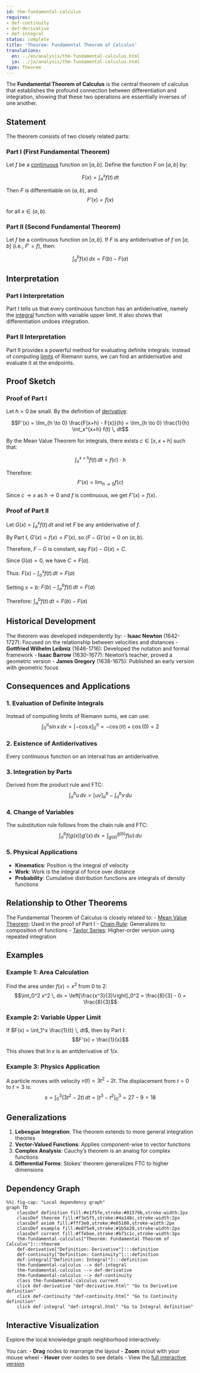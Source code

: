 ```yaml
---
id: thm-fundamental-calculus
requires:
- def-continuity
- def-derivative
- def-integral
status: complete
title: 'Theorem: Fundamental Theorem of Calculus'
translations:
  en: ../en/analysis/thm-fundamental-calculus.html
  ja: ../ja/analysis/thm-fundamental-calculus.html
type: Theorem
---
```


The **Fundamental Theorem of Calculus** is the central theorem of calculus that establishes the profound connection between differentiation and integration, showing that these two operations are essentially inverses of one another.

## Statement

The theorem consists of two closely related parts:

### Part I (First Fundamental Theorem)

Let $f$ be a [continuous](def-continuity.qmd) function on $[a,b]$. Define the function $F$ on $[a,b]$ by:

$$F(x) = \int_a^x f(t) \, dt$$

Then $F$ is differentiable on $(a,b)$, and:
$$F'(x) = f(x)$$

for all $x \in (a,b)$.

### Part II (Second Fundamental Theorem)

Let $f$ be a continuous function on $[a,b]$. If $F$ is any antiderivative of $f$ on $[a,b]$ (i.e., $F' = f$), then:

$$\int_a^b f(x) \, dx = F(b) - F(a)$$

## Interpretation

### Part I Interpretation
Part I tells us that every continuous function has an antiderivative, namely the [integral](def-integral.qmd) function with variable upper limit. It also shows that differentiation undoes integration.

### Part II Interpretation
Part II provides a powerful method for evaluating definite integrals: instead of computing [limits](def-limit.qmd) of Riemann sums, we can find an antiderivative and evaluate it at the endpoints.

## Proof Sketch

### Proof of Part I

Let $h > 0$ be small. By the definition of [derivative](def-derivative.qmd):

$$F'(x) = \lim_{h \to 0} \frac{F(x+h) - F(x)}{h} = \lim_{h \to 0} \frac{1}{h} \int_x^{x+h} f(t) \, dt$$

By the Mean Value Theorem for integrals, there exists $c \in [x, x+h]$ such that:

$$\int_x^{x+h} f(t) \, dt = f(c) \cdot h$$

Therefore:
$$F'(x) = \lim_{h \to 0} f(c)$$

Since $c \to x$ as $h \to 0$ and $f$ is continuous, we get $F'(x) = f(x)$.

### Proof of Part II

Let $G(x) = \int_a^x f(t) \, dt$ and let $F$ be any antiderivative of $f$.

By Part I, $G'(x) = f(x) = F'(x)$, so $(F - G)'(x) = 0$ on $(a,b)$.

Therefore, $F - G$ is constant, say $F(x) - G(x) = C$.

Since $G(a) = 0$, we have $C = F(a)$.

Thus: $F(x) - \int_a^x f(t) \, dt = F(a)$

Setting $x = b$: $F(b) - \int_a^b f(t) \, dt = F(a)$

Therefore: $\int_a^b f(t) \, dt = F(b) - F(a)$

## Historical Development

The theorem was developed independently by:
- **Isaac Newton** (1642-1727): Focused on the relationship between velocities and distances
- **Gottfried Wilhelm Leibniz** (1646-1716): Developed the notation and formal framework
- **Isaac Barrow** (1630-1677): Newton's teacher, proved a geometric version
- **James Gregory** (1638-1675): Published an early version with geometric focus

## Consequences and Applications

### 1. Evaluation of Definite Integrals
Instead of computing limits of Riemann sums, we can use:
$$\int_0^{\pi} \sin x \, dx = [-\cos x]_0^{\pi} = -\cos(\pi) + \cos(0) = 2$$

### 2. Existence of Antiderivatives
Every continuous function on an interval has an antiderivative.

### 3. Integration by Parts
Derived from the product rule and FTC:
$$\int_a^b u \, dv = [uv]_a^b - \int_a^b v \, du$$

### 4. Change of Variables
The substitution rule follows from the chain rule and FTC:
$$\int_a^b f(g(x))g'(x) \, dx = \int_{g(a)}^{g(b)} f(u) \, du$$

### 5. Physical Applications
- **Kinematics**: Position is the integral of velocity
- **Work**: Work is the integral of force over distance
- **Probability**: Cumulative distribution functions are integrals of density functions

## Relationship to Other Theorems

The Fundamental Theorem of Calculus is closely related to:
- [Mean Value Theorem](thm-mean-value.qmd): Used in the proof of Part I
- [Chain Rule](thm-chain-rule.qmd): Generalizes to composition of functions
- [Taylor Series](thm-taylor-series.qmd): Higher-order version using repeated integration

## Examples

### Example 1: Area Calculation
Find the area under $f(x) = x^2$ from 0 to 2:
$$\int_0^2 x^2 \, dx = \left[\frac{x^3}{3}\right]_0^2 = \frac{8}{3} - 0 = \frac{8}{3}$$

### Example 2: Variable Upper Limit
If $F(x) = \int_1^x \frac{1}{t} \, dt$, then by Part I:
$$F'(x) = \frac{1}{x}$$

This shows that $\ln x$ is an antiderivative of $1/x$.

### Example 3: Physics Application
A particle moves with velocity $v(t) = 3t^2 - 2t$. The displacement from $t = 0$ to $t = 3$ is:
$$s = \int_0^3 (3t^2 - 2t) \, dt = [t^3 - t^2]_0^3 = 27 - 9 = 18$$

## Generalizations

1. **Lebesgue Integration**: The theorem extends to more general integration theories
2. **Vector-Valued Functions**: Applies component-wise to vector functions
3. **Complex Analysis**: Cauchy's theorem is an analog for complex functions
4. **Differential Forms**: Stokes' theorem generalizes FTC to higher dimensions

## Dependency Graph

```mermaid
%%| fig-cap: "Local dependency graph"
graph TD
    classDef definition fill:#e1f5fe,stroke:#01579b,stroke-width:2px
    classDef theorem fill:#f3e5f5,stroke:#4a148c,stroke-width:2px
    classDef axiom fill:#fff3e0,stroke:#e65100,stroke-width:2px
    classDef example fill:#e8f5e9,stroke:#1b5e20,stroke-width:2px
    classDef current fill:#ffebee,stroke:#b71c1c,stroke-width:3px
    thm-fundamental-calculus["Theorem: Fundamental Theorem of Calculus"]:::theorem
    def-derivative["Definition: Derivative"]:::definition
    def-continuity["Definition: Continuity"]:::definition
    def-integral["Definition: Integral"]:::definition
    thm-fundamental-calculus --> def-integral
    thm-fundamental-calculus --> def-derivative
    thm-fundamental-calculus --> def-continuity
    class thm-fundamental-calculus current
    click def-derivative "def-derivative.html" "Go to Derivative definition"
    click def-continuity "def-continuity.html" "Go to Continuity definition"
    click def-integral "def-integral.html" "Go to Integral definition"
```

## Interactive Visualization

Explore the local knowledge graph neighborhood interactively:

::: {.graph-viz data-id="thm-fundamental-calculus" data-width="700" data-height="500"}
:::

You can:
- **Drag** nodes to rearrange the layout
- **Zoom** in/out with your mouse wheel
- **Hover** over nodes to see details
- View the [full interactive version](../../output/interactive/thm-fundamental-calculus.html){target="_blank"}
